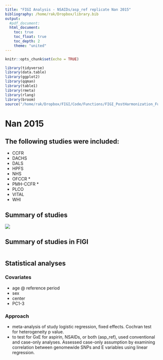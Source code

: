 ```yaml
---
title: "FIGI Analysis - NSAIDs/asp_ref replicate Nan 2015"
bibliography: /home/rak/Dropbox/library.bib
output: 
  #pdf_document:
  html_document:
    toc: true
    toc_float: true
    toc_depth: 2
    theme: "united"
---
```


```r
knitr::opts_chunk$set(echo = TRUE)
```


<style type="text/css">
.main-container {
  max-width: 1800px !important;
  margin-left: auto;
  margin-right: auto;
}
</style>


```r
library(tidyverse)
library(data.table)
library(ggplot2)
library(qqman)
library(table1)
library(rmeta)
library(rlang)
library(broom)
source("/home/rak/Dropbox/FIGI/Code/Functions/FIGI_PostHarmonization_Functions.R")
```


<!-- ```{r data_setup, include = F} -->
<!-- pca <- "/home/rak/data/PCA/190506/FIGI_GxESet_KGP_pc20_190430.eigenvec" -->
<!-- load("~/data/FIGI_EpiData_rdata/FIGI_Genotype_Epi_190424.RData") -->

<!-- # slightly different from epiData scripts -->
<!-- # keep it minimal:  -->
<!-- # - filter drop/gxe -->
<!-- # - only fix outcome, E, and 'colo2&3' study_gxe name -->
<!-- # leave everything else to the functions -->
<!-- pc30k <- fread(pca, skip = 1,  -->
<!--                col.names = c("FID", "IID", paste0(rep("PC", 20), seq(1,20)))) -->
<!-- cov <- figi %>% -->
<!--   filter(drop == 0 & gxe == 1) %>%  -->
<!--   inner_join(pc30k, by = c('vcfid' = 'IID')) %>%  -->
<!--   mutate(outcome = ifelse(outc == "Case", 1, 0), -->
<!--          age_ref_imp = as.numeric(age_ref_imp), -->
<!--          sex = ifelse(sex == "Female", 0, 1), -->
<!--          study_gxe = ifelse(study_gxe == "Colo2&3", "Colo23", study_gxe), -->
<!--          aspirin = ifelse(aspirin == "Yes", 1, ifelse(asp_ref == "No", 0, NA))) -->

<!-- ``` -->


# Nan 2015

## The following studies were included:
- CCFR
- DACHS
- DALS
- HPFS
- NHS
- OFCCR *
- PMH-CCFR *
- PLCO
- VITAL
- WHI

## Summary of studies
![](figures/Nan2015_Table1.png)


## Summary of studies in FIGI
```r



```

## Statistical analyses

### Covariates
- age @ reference period
- sex
- center
- PC1-3

### Approach
- meta-analysis of study logistic regression, fixed effects. Cochran test for heterogeneity p value. 
- to test for GxE for aspirin, NSAIDs, or both (asp_ref), used conventional and case-only analyses. Assessed case-only assumption by examining correlation between genomewide SNPs and E variables using linear regression. 


















<!-- # Postharmonization -->

<!-- ## BoxPlots {.tabset} -->
<!-- ```{r, echo = F, message = F, cache = T, fig.height=18, fig.width=13} -->
<!-- createBarPlot(cov, outcome, aspirin, c(NA, 0, 1), c("NA", "No", "Yes"), c("black", "cyan", "red")) -->

<!-- ``` -->
<!-- <br><br><br> -->


<!-- ## Tables {.tabset} -->

<!-- ### Overall -->
<!-- ```{r, echo = F, message = F, cache = F} -->
<!-- varlist <- c("age_ref_imp", "sex", "education", "smoke", "bmi", "famhx1", "aspirin", "calcium_tot", "fruit", "vegetable", "redmeat", "procmeat") -->
<!-- varlistCat <- c("sex", "education", "smoke", "famhx1", "aspirin") -->
<!-- createTable1(cov, outcome, aspirin, varlist, varlistCat)  -->
<!-- ``` -->
<!-- <br><br><br> -->

<!-- ### cancer_site_sum1 = 'colon' -->
<!-- ```{r, echo = F, message = F, cache = F} -->
<!-- createTable1(cov %>% filter(cancer_site_sum1 == "colon" | outcome == 0), outcome, aspirin, varlist, varlistCat) -->
<!-- ``` -->
<!-- <br><br><br> -->

<!-- ### cancer_site_sum1 = 'rectal' -->
<!-- ```{r, echo = F, message = F, cache = F} -->
<!-- createTable1(cov %>% filter(cancer_site_sum1 == "rectal" | outcome == 0), outcome, aspirin, varlist, varlistCat) -->
<!-- ``` -->
<!-- <br><br><br> -->




<!-- ## Meta Analyses {.tabset} -->

<!-- ### All tumor sites -->
<!-- ```{r, echo = F, message = F, cache = T, fig.height=13, fig.width=13} -->
<!-- x <- getCounts_byOutcome(cov, outcome, aspirin) -->
<!-- y <- getGLM_byGroup(cov, outcome, aspirin, c("age_ref_imp", "sex")) -->
<!-- run_meta_analysis_create_forestplot(x, y, "aspirin use @ ref time \nModel: outcome~aspirin+age_ref_imp+sex")  -->
<!-- ``` -->
<!-- <br><br><br> -->

<!-- ### cancer_site_sum1 = 'colon' -->
<!-- ```{r, echo = F, message = F, cache = T, fig.height=13, fig.width=13} -->
<!-- tmp <- cov %>% filter(cancer_site_sum1 == "colon" | outcome == 0) -->

<!-- x <- getCounts_byOutcome(tmp, outcome, aspirin) -->
<!-- y <- getGLM_byGroup(tmp, outcome, aspirin, c("age_ref_imp", "sex")) -->
<!-- run_meta_analysis_create_forestplot(x, y, "aspirin use @ ref time \nModel: outcome~aspirin+age_ref_imp+sex") -->
<!-- ``` -->
<!-- <br><br><br> -->

<!-- ### cancer_site_sum1 = 'rectal' -->
<!-- ```{r, echo = F, message = F, cache = T, fig.height=13, fig.width=13} -->
<!-- tmp <- cov %>% filter(cancer_site_sum1 == "rectal" | outcome == 0) -->

<!-- x <- getCounts_byOutcome(tmp, outcome, aspirin) -->
<!-- y <- getGLM_byGroup(tmp, outcome, aspirin, c("age_ref_imp", "sex")) -->
<!-- run_meta_analysis_create_forestplot(x, y, "aspirin use @ ref time \nModel: outcome~aspirin+age_ref_imp+sex") -->
<!-- ``` -->
<!-- <br><br><br> -->


<!-- # Results -->

<!-- ## Main Results (WtAvg Rsq > 0.8) {.tabset} -->

<!-- ### chiSqG -->
<!-- ```{r , echo=FALSE, out.width = '100%'} -->
<!-- knitr::include_graphics("figures/QQ_Plot_gxe_chiSqG_aspirin_age_ref_imp_sex_study_gxe_PC1-3_N_66485.png") -->
<!-- knitr::include_graphics("figures/EasyStrata_gxe_chiSqG_aspirin_age_ref_imp_sex_study_gxe_PC1-3_N_66485.txt.mh.png") -->
<!-- ``` -->
<!-- <br><br><br> -->
<!-- --------------------------------------------------------- -->

<!-- ### chiSqGxE -->
<!-- ```{r , echo=FALSE,  out.width = '100%'} -->
<!-- knitr::include_graphics("figures/QQ_Plot_gxe_chiSqGxE_aspirin_age_ref_imp_sex_study_gxe_PC1-3_N_66485.png") -->
<!-- knitr::include_graphics("figures/EasyStrata_gxe_chiSqGxE_aspirin_age_ref_imp_sex_study_gxe_PC1-3_N_66485.txt.mh.png") -->
<!-- ``` -->
<!-- <br><br><br> -->
<!-- --------------------------------------------------------- -->

<!-- ### 2DF -->
<!-- ```{r , echo=FALSE,  out.width = '100%'} -->
<!-- knitr::include_graphics("figures/QQ_Plot_gxe_chiSq2df_aspirin_age_ref_imp_sex_study_gxe_PC1-3_N_66485.png") -->
<!-- knitr::include_graphics("figures/EasyStrata_gxe_chiSq2df_aspirin_age_ref_imp_sex_study_gxe_PC1-3_N_66485.txt.mh.png") -->
<!-- ``` -->
<!-- <br><br><br> -->
<!-- --------------------------------------------------------- -->

<!-- ### 3DF -->
<!-- ```{r , echo=FALSE,  out.width = '100%'} -->
<!-- knitr::include_graphics("figures/QQ_Plot_gxe_chiSq3df_aspirin_age_ref_imp_sex_study_gxe_PC1-3_N_66485.png") -->
<!-- knitr::include_graphics("figures/EasyStrata_gxe_chiSq3df_aspirin_age_ref_imp_sex_study_gxe_PC1-3_N_66485.txt.mh.png") -->
<!-- ``` -->
<!-- <br><br><br> -->
<!-- --------------------------------------------------------- -->

<!-- ### chiSqGE (QQ) -->
<!-- ```{r , echo=FALSE,  out.width = '100%'} -->
<!-- knitr::include_graphics("figures/QQ_Plot_gxe_chiSqGE_aspirin_age_ref_imp_sex_study_gxe_PC1-3_N_66485.png") -->
<!-- ``` -->
<!-- <br><br><br><br><br><br><br><br><br><br><br><br><br><br><br> -->
<!-- --------------------------------------------------------- -->

<!-- ### chiSqControl (QQ) -->
<!-- ```{r , echo=FALSE,  out.width = '100%'} -->
<!-- knitr::include_graphics("figures/QQ_Plot_gxe_chiSqControl_aspirin_age_ref_imp_sex_study_gxe_PC1-3_N_66485.png") -->
<!-- ``` -->
<!-- <br><br><br><br><br><br><br><br><br><br><br><br><br><br><br> -->
<!-- --------------------------------------------------------- -->

<!-- ### chiSqCase -->
<!-- ```{r , echo=FALSE,  out.width = '100%'} -->
<!-- knitr::include_graphics("figures/QQ_Plot_gxe_chiSqCase_aspirin_age_ref_imp_sex_study_gxe_PC1-3_N_66485.png") -->
<!-- knitr::include_graphics("figures/EasyStrata_gxe_chiSqCase_aspirin_age_ref_imp_sex_study_gxe_PC1-3_N_66485.txt.mh.png") -->
<!-- ``` -->
<!-- <br><br><br> -->
<!-- --------------------------------------------------------- -->

<!-- ### 2-Step (chiSqG) -->
<!-- ```{r , echo=FALSE,  out.width = '100%'} -->
<!-- knitr::include_graphics("figures/TwoStep_WeightedHypothesis_gxe_twostep_chiSqG_aspirin_age_ref_imp_sex_study_gxe_PC1-3_N_66485.png") -->
<!-- ``` -->
<!-- <br><br><br><br><br><br><br><br><br><br><br><br><br><br><br> -->
<!-- --------------------------------------------------------- -->

<!-- ### 2-Step (chiSqGE) -->
<!-- ```{r , echo=FALSE,  out.width = '100%'} -->
<!-- knitr::include_graphics("figures/TwoStep_WeightedHypothesis_gxe_twostep_chiSqGE_aspirin_age_ref_imp_sex_study_gxe_PC1-3_N_66485.png") -->
<!-- ``` -->
<!-- <br><br><br><br><br><br><br><br><br><br><br><br><br><br><br> -->
<!-- --------------------------------------------------------- -->

<!-- ### 2-Step (chiSqEDGE) -->
<!-- ```{r , echo=FALSE,  out.width = '100%'} -->
<!-- knitr::include_graphics("figures/TwoStep_WeightedHypothesis_gxe_twostep_chiSqEDGE_aspirin_age_ref_imp_sex_study_gxe_PC1-3_N_66485.png") -->
<!-- ``` -->
<!-- <br><br><br><br><br><br><br><br><br><br><br><br><br><br><br> -->
<!-- --------------------------------------------------------- -->


<!-- ## Main Results (WtAvg Rsq > 0.8 + LD CLUMPING) {.tabset} -->

<!-- ### chiSqG (P1<0.001, P2<0.1) -->
<!-- ```{r , echo=FALSE, out.width = '100%'} -->
<!-- knitr::include_graphics("figures/EasyStrata_chiSqG_vs_chiSqG_ld_clumped.gif") -->
<!-- ``` -->
<!-- <br><br><br> -->
<!-- --------------- -->

<!-- ### chiSqGxE 2-step (chiSqG) -->
<!-- ```{r , echo=FALSE, out.width = '100%'} -->
<!-- knitr::include_graphics("figures/TwoStep_WeightedHypothesis_gxe_twostep_ld_chiSqG_aspirin_age_ref_imp_sex_study_gxe_PC1-3_N_66485.png") -->
<!-- ``` -->
<!-- <br><br><br> -->
<!-- --------------- -->

<!-- ### chiSqGxE 2-step (chiSqGE) -->
<!-- ```{r , echo=FALSE, out.width = '100%'} -->
<!-- knitr::include_graphics("figures/TwoStep_WeightedHypothesis_gxe_twostep_ld_chiSqGE_aspirin_age_ref_imp_sex_study_gxe_PC1-3_N_66485.png") -->
<!-- ``` -->
<!-- <br><br><br> -->
<!-- --------------- -->

<!-- ### chiSqGxE 2-step (chiSqEDGE) -->
<!-- ```{r , echo=FALSE, out.width = '100%'} -->
<!-- knitr::include_graphics("figures/TwoStep_WeightedHypothesis_gxe_twostep_ld_chiSqEDGE_aspirin_age_ref_imp_sex_study_gxe_PC1-3_N_66485.png") -->
<!-- ``` -->
<!-- <br><br><br> -->
<!-- --------------- -->


<!-- ## Regional Plots -->
<!-- ```{r , echo=FALSE, out.width = '100%'} -->
<!-- knitr::include_graphics("figures/GxEScan_GxE_aspirin_age_ref_imp_sex_study_gxe_PC1-3_N_66485_190619_5_40273441.png") -->
<!-- knitr::include_graphics("figures/GxEScan_GxE_aspirin_age_ref_imp_sex_study_gxe_PC1-3_N_66485_190619_5_40252294.png") -->

<!-- ``` -->
<!-- <br><br><br> -->


<!-- ## MAF by study_gxe -->
<!-- ```{r, echo = F, out.width = '49%'} -->
<!-- covariate_file <- readRDS("~/data/GxEScanR_PhenotypeFiles/FIGI_GxESet_aspirin_sex_age_pc3_studygxe_66485_GLM.rds") -->
<!-- dosages <- data.frame(readRDS("files/GetSNPValues_aspirin_age_ref_imp_sex_study_gxe_PC1-3_N_66485_chr5_out.rds")) %>%  -->
<!--   rownames_to_column(var = 'vcfid') -->
<!-- posthoc_df <- inner_join(covariate_file, dosages, by = 'vcfid') -->

<!-- posthoc_df_maf <- posthoc_df %>%  -->
<!--   group_by(study_gxe) %>%  -->
<!--   summarise_at(vars(X5.40252294, X5.40273441), function(x) 0.5 - abs( (sum(x) / (2*nrow(.))) - 0.5)) -->

<!-- ggplot(posthoc_df_maf) + -->
<!--   geom_point(aes(y = study_gxe, x = X5.40252294)) +  -->
<!--   theme_bw() +  -->
<!--   xlim(0,0.5) -->


<!-- ggplot(posthoc_df_maf) + -->
<!--   geom_point(aes(y = study_gxe, x = X5.40273441)) +  -->
<!--   theme_bw() +  -->
<!--   xlim(0,0.5) -->


<!-- ``` -->
<!-- <br><br><br> -->

<!-- ## GxE estimates by study_gxe {.tabset} -->

<!-- ### X5.40252294 -->
<!-- ```{r, echo = F, message = F, warning = F, cache = T, fig.height=13, fig.width=13} -->
<!-- covariate_file <- readRDS("~/data/GxEScanR_PhenotypeFiles/FIGI_GxESet_aspirin_sex_age_pc3_studygxe_66485_GLM.rds") -->
<!-- dosages <- data.frame(readRDS("files/GetSNPValues_aspirin_age_ref_imp_sex_study_gxe_PC1-3_N_66485_chr5_out.rds")) %>%  -->
<!--   rownames_to_column(var = 'vcfid') -->
<!-- posthoc_df <- inner_join(covariate_file, dosages, by = 'vcfid') -->

<!-- x <- getCounts_byOutcome(posthoc_df, outcome, aspirin) -->
<!-- y <- getGLM_byGroup_gxe(posthoc_df, outcome, aspirin, X5.40252294, c("age_ref_imp", "sex", "PC1", "PC2", "PC3")) -->
<!-- run_meta_analysis_create_forestplot_gxe(x, y, "GxE Estimates (aspirin use @ ref time) \nModel: outcome~G*aspirin+age_ref_imp+sex+PC1+PC2+PC3") -->
<!-- ``` -->

<!-- ### X5.40273441 -->
<!-- ```{r, echo = F, message = F, warning = F, cache = T, fig.height=13, fig.width=13} -->
<!-- x <- getCounts_byOutcome(posthoc_df, outcome, aspirin) -->
<!-- y <- getGLM_byGroup_gxe(posthoc_df, outcome, aspirin, X5.40273441, c("age_ref_imp", "sex", "PC1", "PC2", "PC3")) -->
<!-- run_meta_analysis_create_forestplot_gxe(x, y, "GxE Estimates (aspirin use @ ref time) \nModel: outcome~G*aspirin+age_ref_imp+sex+PC1+PC2+PC3") -->
<!-- ``` -->

